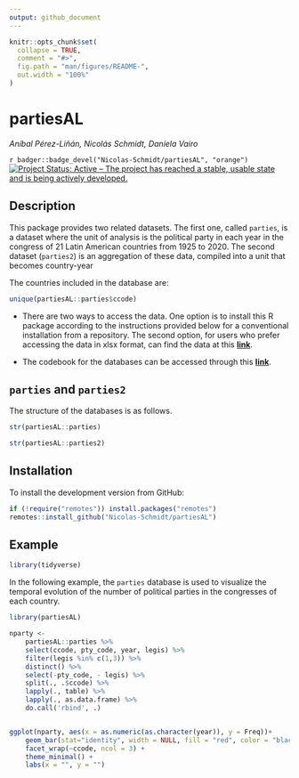 ```yaml
---
output: github_document
---
```


<!-- README.md is generated from README.Rmd. Please edit that file -->

```r
knitr::opts_chunk$set(
  collapse = TRUE,
  comment = "#>",
  fig.path = "man/figures/README-",
  out.width = "100%"
)
```

# partiesAL

*Aníbal Pérez-Liñán, Nicolás Schmidt, Daniela Vairo*



<!-- badges: start -->
`r badger::badge_devel("Nicolas-Schmidt/partiesAL", "orange")`
[![Project Status: Active – The project has reached a stable, usable state and is being actively developed.](https://www.repostatus.org/badges/latest/active.svg)](https://www.repostatus.org/#active)

<!-- badges: end -->



## Description

This package provides two related datasets. The first one, called `parties`, is a dataset where the unit of analysis is the political party in each year in the congress of 21 Latin American countries from 1925 to 2020. The second dataset (`parties2`) is an aggregation of these data, compiled into a unit that becomes country-year

The countries included in the database are:
```r
unique(partiesAL::parties$ccode)
```


* There are two ways to access the data. One option is to install this R package according to the instructions provided below for a conventional installation from a repository. The second option, for users who prefer accessing the data in xlsx format, can find the data at this [__link__](https://github.com/Nicolas-Schmidt/partiesAL/tree/master/man/figures).


* The codebook for the databases can be accessed through this [__link__](https://github.com/Nicolas-Schmidt/partiesAL/tree/master/man/figures).




## `parties` and `parties2`

The structure of the databases is as follows.

```r
str(partiesAL::parties)
```


```r
str(partiesAL::parties2)
```




## Installation

To install the development version from GitHub:

``` r
if (!require("remotes")) install.packages("remotes")
remotes::install_github("Nicolas-Schmidt/partiesAL")
```


## Example
```r
library(tidyverse)

```

In the following example, the `parties` database is used to visualize the temporal evolution of the number of political parties in the congresses of each country.



```r
library(partiesAL)

nparty <- 
    partiesAL::parties %>% 
    select(ccode, pty_code, year, legis) %>% 
    filter(legis %in% c(1,3)) %>% 
    distinct() %>%
    select(-pty_code, - legis) %>% 
    split(., .$ccode) %>% 
    lapply(., table) %>% 
    lapply(., as.data.frame) %>% 
    do.call('rbind', .) 


ggplot(nparty, aes(x = as.numeric(as.character(year)), y = Freq))+
    geom_bar(stat="identity", width = NULL, fill = "red", color = "black")+ 
    facet_wrap(~ccode, ncol = 3) + 
    theme_minimal() +
    labs(x = "", y = "")


```
